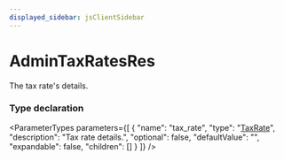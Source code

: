 ```yaml
---
displayed_sidebar: jsClientSidebar
---
```



# AdminTaxRatesRes

The tax rate's details.

### Type declaration

<ParameterTypes parameters={[
  {
    "name": "tax_rate",
    "type": "[TaxRate](../classes/internal.TaxRate.mdx)",
    "description": "Tax rate details.",
    "optional": false,
    "defaultValue": "",
    "expandable": false,
    "children": []
  }
]} />
